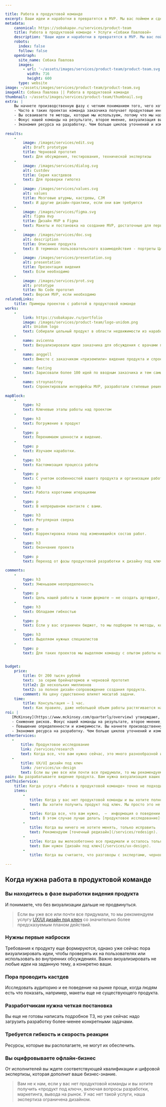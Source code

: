 ```yaml
---

title: Работа в продуктовой команде
excerpt: Ваши идеи и наработки в превратятся в MVP. Мы вас поймем и сделаем дизайн, а вы преодолеете пропасть между вашим видением и реально работающим продуктом.
metadata:
    canonical: https://sobakapav.ru/services/product-team
    title: Работа в продуктовой команде • Услуги «Собаки Павловой»
    description: "Ваши идеи и наработки в превратятся в MVP. Мы вас поймем и сделаем дизайн, а вы преодолеете пропасть между вашим видением и реально работающим продуктом"
    robots:
      index: false
      follow: false
    openGraph:
      site_name: Собака Павлова
      images:
        - url: '~/assets/images/services/product-team/product-team.svg'
          width: 716
          height: 600
      type: website
image: ~/assets/images/services/product-team/product-team.svg
imageAlt: Собака Павлова || Работа в продуктовой команде
thumbnail: ~/assets/images/services/product-team/thumbnail.svg
extra: | 
    Вы начнете производственную фазу с четким пониманием того, чего хотите достичь, и какие для этого нужны ресурсы
    - Часто в таких проектах команда заказчика получает продуктовые инсайты и корректирует видение продукта.
    - Вы осваиваете те методы, которые мы используем, потому что мы находимся в непрерывном контакте с вами.
    - Фокус нашей команды на результате, второе мнение, визуализация видения — все это это снижает риск не запуска или позднего запуска продукта. 
    - Экономия ресурса на разработку. Чем больше циклов уточнений и изменений продукта будет сделано до старта полноценной разработки, тем меньше ресурсов разработчиков будет задействовано в создании первой версии продукта.
    
results:
    -
        image: /images/services/edit.svg
        alt: Draft prototype
        title: Черновой прототип
        text: Для обсуждения, тестирования, технической экспертизы
    -
        image: /images/services/dialog.svg
        alt: Custdev
        title: Серия кастдевов
        text: Для проверки гипотез
    -
        image: /images/services/values.svg
        alt: values
        title: Мозговые штурмы, кастдевы, CJM
        text: И другие дизайн-практики, если они вам требуются
    -
        image: /images/services/figma.svg
        alt: figma mvp
        title: Дизайн MVP в Figma
        text: Макеты и постановка на создание MVP, достаточные для первой версии продукта
    -
        image: /images/services/doc.svg
        alt: description
        title: Описание продукта
        text: В терминах пользовательского взаимодействия - портреты ЦА, ключевые сценарии
    -
        image: /images/services/presentation.svg
        alt: presentation
        title: Презентация видения
        text: Если необходимо
    -
        image: /images/services/prot.svg
        alt: prototype
        title: No Code прототип
        text: Версия MVP, если необходимо
relatedLinks:
    title: Примеры проектов с работой в продуктовой команде
works:
    -
        link: https://sobakapav.ru/portfolio
        image: /images/services/product-team/logo-unidom.png
        alt: Unidom logo
        text: Собирали цельный продукт в области недвижимости из наработок мощной команды аналитиков. 
    -
        name: avicenna
        text: Визуализировали идеи заказчика для обсуждения с врачами принципиально нового подхода к организации работы в МИС.
    -
        name: anggell
        text: Вместе с заказчиком «приземлили» видение продукта и спроектировали MVP во всех деталях.
    -
        name: fasting
        text: Зарисовали более 100 идей по вводным заказчика и тем самым стартовали активную разработку продукта.  
    -
        name: stroynastroy
        text: Спроектировали интерфейсы MVP, разработали стилевые решения, протестировали интерфейсы на пользователях и передали в разработку.
        
mapBlock:
    -
        type: h2
        text: Ключевые этапы работы над проектом
    -
        type: h3
        text: Погружение в продукт
    -
        type: p
        text: Перенимаем ценности и видение.
    -
        type: p
        text: Изучаем наработки.
    -
        type: h3
        text: Кастомизация процесса работы
    -
        type: p
        text: С учетом особенностей вашего продукта и организации работы продуктовой команды.
    -
        type: h3
        text: Работа короткими итерациями
    -
        type: p
        text: В непрерывном контакте с вами.
    -
        type: h3
        text: Регулярная сверка
    -
        type: p
        text: Корректировка плана под изменившийся состав работ.
    -
        type: h3
        text: Окончание проекта
    -
        type: p
        text: Переход от фазы продуктовой разработки к дизайну под ключ или к продуктовому исследованию.

comments:
    -
        type: h3
        text: Уменьшаем неопределенность
    -
        type: p
        text: Цель нашей работы в таком формате — не создать артефакт, а как можно более осознанно перейти от фазы формирования видения продукта к сравнительно типовым задачам по UX-дизайну или исследованию.
    -
        type: h3
        text: Обладаем гибкостью
    -
        type: p
        text: Если у вас ограничен бюджет, то мы подберем те методы, которые в него укладываются и дают максимальный эффект для вас. Палитра методов продуктового дизайна достаточно большая.
    -
        type: h3
        text: Выделяем нужных специалистов
    -
        type: p
        text: Для таких проектов мы выделяем команду с опытом работы над запуском продуктов.
   

budget:
    price:
        title: От 200 тысяч рублей
        text:  за серию брейнштормов и черновой прототип
        title2: До нескольких миллионов
        text2: за полное дизайн-сопровождение создания продукта.
        comment: На цену существенно влияет масштаб задачи.
    time:
        title: Консультация — 1 час.
        text: Как правило, даже небольшой объем работы растягивается на несколько месяцев, потому что заказчику нужно время осознать промежуточные результаты и скорректировать видение продукта.
roi: | 
   [McKinsey](https://www.mckinsey.com/quarterly/overview) утверждают, что инвестиции в дизайн в целом позволяют компаниям [добиться существенного эффекта](https://www.mckinsey.com/capabilities/mckinsey-design/our-insights/the-business-value-of-design). В случае продуктового дизайна мы видим следующие выгоды.
   - Снижение рисков. Фокус нашей команды на результате, второе мнение, визуализация видения — все это это снижает риск не запуска или позднего запуска продукта.
   - Повышение определенности и измеримости. Вы начнете производственную фазу с четким пониманием того, чего хотите достичь, и какие для этого нужны ресурсы.
   - Экономия ресурса на разработку. Чем больше циклов уточнений и изменений продукта будет сделано до старта полноценной разработки, тем меньше ресурсов разработчиков будет задействовано в создании первой версии продукта. 
otherServices:
   - 
       title: Продуктовое исследование
       link: /services/research
       text: Когда все, что вам нужно сейчас, это много разнообразной информации о поведении пользователей, то лучше начинать с продуктового исследования.
   - 
       title: UX/UI дизайн под ключ
       link: /services/ux-design
       text: Если вы уже все или почти все придумали, то мы рекомендуем услугу UX/UI дизайн под ключ с значительно более предсказуемым планом действий. 
pain: Вы разрабатываете видение продукта. Вам нужна визуализация ваших идей, чтобы проверить их на пользователях или загрузть задачами разработку.
notThisService:
    title: Когда услуга «Работа в продуктовой команде» точно не подходит?
    items:
        -
           title: Когда у вас нет продуктовой команды и вы хотите полностью отгрузить продуктовую работу 
           text: Вы хотите получить продукт под ключ. Мы просто это не делаем.
        -
           title: Когда все, что вам нужно,  —  информация о поведении пользователя
           text: В этом случае лучше делать [продуктовое исследование](/services/research).
        -
           title: Когда вы ничего не хотите менять, только исправить
           text: Рекомендуем [точечный редизайн](/services/redesign).
        -
           title: Когда вы железобетонно все придумали и осталось только сделать
           text: Вам нужен [дизайн под ключ](/services/ux-design).
        -
           title: Когда вы считаете, что разговоры с экспертами, черновики и выброшенные варианты — это НЕ работа.
       
---
```


## Когда нужна работа в продуктовой команде

### Вы находитесь в фазе выработки видения продукта

И понимаете, что без визуализации дальше не продвинуться.

> Если вы уже все или почти все придумали, то мы рекомендуем услугу [UX/UI дизайн под ключ](/services/ux-design) со значительно более предсказуемым планом действий.

### Нужны первые наброски

Требования к продукту еще формируются, однако уже сейчас пора визуализировать идеи, чтобы проверять их на пользователях или использовать во внутренних обсуждениях. Важно визуализировать не любые идеи на заданную тему, а конкретно ваши.

### Пора проводить кастдев

Исследовать аудиторию и ее поведение на рынке проще, когда людям есть что показать, например, макеты еще не существующего продукта.

### Разработчикам нужна четкая постановка

Вы еще не готовы написать подробное ТЗ, но уже сейчас надо загрузить разработку более-менее конкретными задачами.

### Требуется гибкость и скорость реакции

Ресурсы, которые вы располагаете, не могут их обеспечить.

### Вы оцифровываете офлайн-бизнес

От исполнителей вы ждете соответствующей квалификации и цифровой экспертизы, которая дополнит ваше бизнес-знание.

> Вам не к нам, если у вас нет продуктовой команды и вы хотите получить «продукт под ключ», включая вопросы разработки, маркетинга, вывода на рынок. У нас нет такой услуги, наша экспертиза ограничена дизайном.
